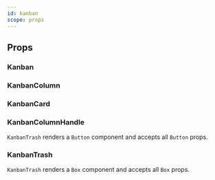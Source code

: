 ```yaml
---
id: kanban
scope: props
---
```


## Props

### Kanban

<PropsTable of="Kanban" />

### KanbanColumn

<PropsTable of="KanbanColumn" />

### KanbanCard

<PropsTable of="KanbanCard" />

### KanbanColumnHandle

`KanbanTrash` renders a `Button` component and accepts all `Button` props.

### KanbanTrash

`KanbanTrash` renders a `Box` component and accepts all `Box` props.
